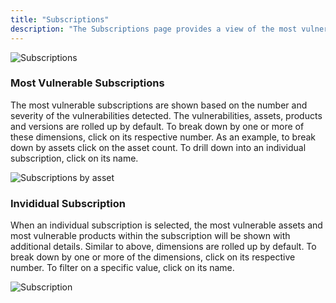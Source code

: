 ```yaml
---
title: "Subscriptions"
description: "The Subscriptions page provides a view of the most vulnerable subscriptions.  It supports breaking down by different dimensions and drilling down into an individual subscription."
---
```


<Frame type="glass">
  <img src="/images/subscriptions.png" alt="Subscriptions" />
</Frame>

### Most Vulnerable Subscriptions

The most vulnerable subscriptions are shown based on the number and severity of the vulnerabilities detected.  The vulnerabilities, assets, products and versions are rolled up by default.  To break down by one or more of these dimensions, click on its respective number.  As an example, to break down by assets click on the asset count.  To drill down into an individual subscription, click on its name.

<Frame type="glass">
  <img src="/images/subscriptions-by-asset.png" alt="Subscriptions by asset" />
</Frame>

### Invididual Subscription

When an individual subscription is selected, the most vulnerable assets and most vulnerable products within the subscription will be shown with additional details.  Similar to above, dimensions are rolled up by default.  To break down by one or more of the dimensions, click on its respective number.  To filter on a specific value, click on its name.

<Frame type="glass">
  <img src="/images/subscription.png" alt="Subscription" />
</Frame>
